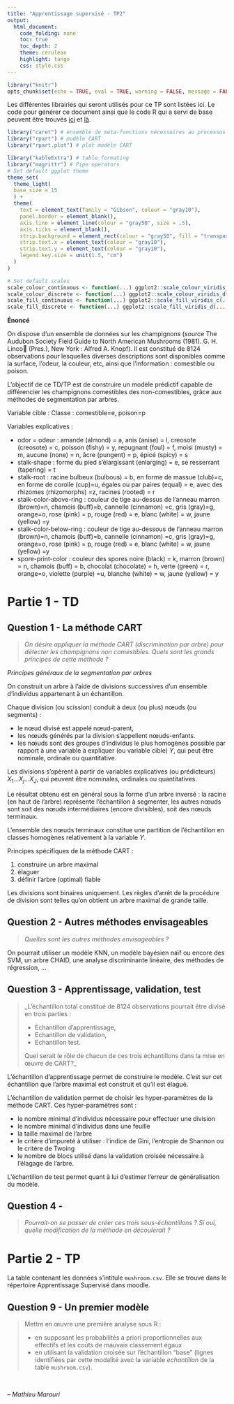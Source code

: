 ```yaml
---
title: "Apprentissage supervisé - TP2"
output:
  html_document:
    code_folding: none
    toc: true
    toc_depth: 2
    theme: cerulean
    highlight: tango
    css: style.css
---
```


```r
library("knitr")
opts_chunk$set(echo = TRUE, eval = TRUE, warning = FALSE, message = FALSE, cache = TRUE, fig.align = 'center', dpi = 300, out.width = '75%')
```

Les différentes librairies qui seront utilisés pour ce TP sont listées ici. Le code pour générer ce document ainsi que le code R qui a servi de base peuvent être trouvés [ici](https://github.com/MathieuMarauri/apprentissage-2020/blob/master/tp2/output/correction.Rmd) et [là](https://github.com/MathieuMarauri/apprentissage-2020/blob/master/tp2/src/TP1.R).

```r
library("caret") # ensemble de meta-fonctions nécessaires au processus d'apprentissage supervisé
library("rpart") # modèle CART
library("rpart.plot") # plot modèle CART 
```

```r
library("kableExtra") # table formating
library("magrittr") # Pipe operators
# Set default ggplot theme
theme_set(
  theme_light(  
  base_size = 15
  ) +
  theme(
    text = element_text(family = "Gibson", colour = "gray10"),
    panel.border = element_blank(),
    axis.line = element_line(colour = "gray50", size = .5),
    axis.ticks = element_blank(),
    strip.background = element_rect(colour = "gray50", fill = "transparent", size = .7),
    strip.text.x = element_text(colour = "gray10"),
    strip.text.y = element_text(colour = "gray10"),
    legend.key.size = unit(1.5, "cm")
  )
)

# Set default scales
scale_colour_continuous <- function(...) ggplot2::scale_colour_viridis_c(..., option = "viridis")
scale_colour_discrete <- function(...) ggplot2::scale_colour_viridis_d(..., option = "viridis")
scale_fill_continuous <- function(...) ggplot2::scale_fill_viridis_c(..., option = "viridis")
scale_fill_discrete <- function(...) ggplot2::scale_fill_viridis_d(..., option = "viridis")
```

__Énoncé__

On dispose d'un ensemble de données sur les champignons (source The Audubon Society Field Guide to North American Mushrooms (1981). G. H. Linco (Pres.), New York : Alfred A. Knopf). Il est constitué de 8124 observations pour lesquelles diverses descriptions sont disponibles comme la
surface, l'odeur, la couleur, etc, ainsi que l'information : comestible ou poison.

L'objectif de ce TD/TP est de construire un modèle prédictif capable de différencier les champignons comestibles des non-comestibles, grâce aux méthodes de segmentation par arbres.

Variable cible :
Classe : comestible=e, poison=p

Variables explicatives :

* odor = odeur : amande (almond) = a, anis (anise) = l, creosote (creosote) = c, poisson (fishy) = y, repugnant (foul) = f, moisi (musty) = m, aucune (none) = n, âcre (pungent) = p, épicé (spicy) = s
* stalk-shape : forme du pied s'élargissant (enlarging) = e, se resserrant (tapering) = t 
* stalk-root : racine bulbeux (bulbous) = b, en forme de massue (club)=c, en forme de corolle
(cup)=u, égales ou par paires (equal) = e, avec des rhizomes (rhizomorphs) =z, racines (rooted) = r
* stalk-color-above-ring : couleur de tige au-dessus de l'anneau marron (brown)=n, chamois
(buff)=b, cannelle (cinnamon) =c, gris (gray)=g, orange=o, rose (pink) = p, rouge (red) = e, blanc (white) = w, jaune (yellow) =y
* stalk-color-below-ring : couleur de tige au-dessous de l'anneau marron (brown)=n, chamois
(buff)=b, cannelle (cinnamon) =c, gris (gray)=g, orange=o, rose (pink) = p, rouge (red) = e, blanc (white) = w, jaune (yellow) =y
* spore-print-color : couleur des spores noire (black) = k, marron (brown) = n, chamois (buff) = b, chocolat (chocolate) = h, verte (green) = r, orange=o, violette (purple) =u, blanche (white) = w, jaune (yellow) = y


# Partie 1 - TD

## Question 1 - La méthode CART

>_On désire appliquer la méthode CART (discrimination par arbre) pour détecter les champignons non comestibles. Quels sont les grands principes de cette méthode ?_

_Principes généraux de la segmentation par arbres_

On construit un arbre à l'aide de divisions successives d'un ensemble d'individus appartenant à un échantillon.

Chaque division (ou scission) conduit à deux (ou plus) nœuds (ou segments) : 

* le nœud divisé est appelé nœud-parent,
* les nœuds générés par la division s'appellent nœuds-enfants.
* les nœuds sont des groupes d'individus le plus homogènes possible par rapport à une variable à expliquer (ou variable cible) $Y$, qui peut être nominale, ordinale ou quantitative.

Les divisions s'opèrent à partir de variables explicatives (ou prédicteurs) $X_1 \dots X_j \dots X_J$, qui peuvent être nominales, ordinales ou quantitatives.

Le résultat obtenu est en général sous la forme d'un arbre inversé : la racine (en haut de l'arbre) représente l'échantillon à segmenter, les autres nœuds sont soit des nœuds intermédiaires (encore divisibles), soit des nœuds terminaux.

L'ensemble des nœuds terminaux constitue une partition de l'échantillon en classes homogènes relativement à la variable $Y$.

Principes spécifiques de la méthode CART :

1. construire un arbre maximal
2. élaguer
3. définir l’arbre (optimal) fiable

Les divisions sont binaires uniquement. Les règles d'arrêt de la procédure de division sont telles qu’on obtient un arbre maximal de grande taille.


## Question 2 - Autres méthodes envisageables

> _Quelles sont les autres méthodes envisageables ?_

On pourrait utiliser un modèle KNN, un modèle bayésien naïf ou encore des SVM, un arbre CHAID, une analyse discriminante linéaire, des méthodes de régression, ...

## Question 3 - Apprentissage, validation, test

<blockquote>
_L'échantillon total constitué de 8124 observations pourrait être divisé en trois parties :

* Echantillon d'apprentissage,
* Echantillon de validation,
* Echantillon test.

Quel serait le rôle de chacun de ces trois échantillons dans la mise en œuvre de CART?_
</blockquote>

L'échantillon d'apprentissage permet de construire le modèle. C'est sur cet échantillon que l'arbre maximal est construit et qu'il est élagué. 

L'échantillon de validation permet de choisir les hyper-paramètres de la méthode CART. Ces hyper-paramètres sont : 

* le nombre minimal d'individus nécessaire pour effectuer une division
* le nombre minimal d'individus dans une feuille
* la taille maximal de l'arbre
* le critère d'impureté à utiliser : l'indice de Gini, l'entropie de Shannon ou le critère de Twoing
* le nombre de blocs utilisé dans la validation croisée nécessaire à l'élagage de l'arbre.

L'échantillon de test permet quant à lui d'estimer l'erreur de généralisation du modèle. 

## Question 4 - 

>_Pourrait-on se passer de créer ces trois sous-échantillons ? Si oui, quelle modification de la méthode en découlerait ?_

# Partie 2 - TP

La table contenant les données s'intitule `mushroom.csv`. Elle se trouve dans le répertoire Apprentissage Supervisé dans moodle.

## Question 9 - Un premier modèle

<blockquote>
Mettre en œuvre une première analyse sous R :

* en supposant les probabilités a priori proportionnelles aux effectifs et les coûts de mauvais classement égaux
* en utilisant la validation croisée sur l'échantillon "base" (lignes identifiées par cette modalité avec la variable _echantillon_ de la table `mushroom.csv`).
</blockquote>


<br>

<cite> -- Mathieu Marauri</cite>
